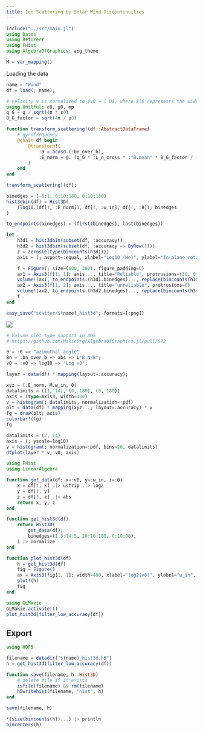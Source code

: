 ```yaml
---
title: Ion Scattering by Solar Wind Discontinuities
---
```


```julia
include("../src/main.jl")
using Dates
using Beforerr
using FHist
using AlgebraOfGraphics: aog_theme

M = var_mapping()
```

Loading the data

```julia
name = "Wind"
df = load(; name);
```

```julia
# velocity v is normalized to $v0 = l Ω$, where $l$ represents the width of the RD and $Ω = q B/(mpc)$ is the cyclotron frequency.
using Unitful: ε0, μ0, mp
q_G = q / sqrt(4π * ε0)
B_G_factor = sqrt(4π / μ0)

function transform_scattering!(df::AbstractDataFrame)
    # gyrofrequency
    @chain df begin
        @transform!(
            :θ = acosd.(:bn_over_b),
            :E_norm = @. (q_G * :L_n_cross * :"B.mean" * B_G_factor / (mp * c^2)) |> NoUnits
        )
    end
end

transform_scattering!(df);
```

```julia
binedges = (-6:1, 0:10:180, 0:10:180)
hist3dbin(df) = Hist3D(
    (log10.(df[!, :E_norm]), df[!, :ω_in], df[!, :θ]); binedges
)

to_endpoints(binedges) = (first(binedges), last(binedges))

let
    h3d1 = hist3dbin(subset(df, :accuracy))
    h3d2 = hist3dbin(subset(df, :accuracy => ByRow(!)))
    z = zeros(eltype(bincounts(h3d1)))
    axis = (; aspect=:equal, xlabel="Log10 (He)", ylabel="In-plane rotation angle", zlabel="Azimuthal angle")

    f = Figure(; size=(600, 300), figure_padding=0)
    ax1 = Axis3(f[1, 1]; axis..., title="Reliable", protrusions=(30, 0, 60, 30))
    volume!(ax1, to_endpoints.(h3d1.binedges)..., replace(bincounts(h3d1), z => NaN))
    ax2 = Axis3(f[1, 2]; axis..., title="unreliable", protrusions=0)
    volume!(ax2, to_endpoints.(h3d2.binedges)..., replace(bincounts(h3d2), z => NaN))
    f
end

easy_save("scatter/$(name)_hist3d"; formats=[:png])
```

![](../figures/scatter/wind_hist3d.png)


```julia
# Volume plot type support in AOG
# https://github.com/MakieOrg/AlgebraOfGraphics.jl/pull/572

θ = :θ => "azimuthal angle"
Bn = :bn_over_b => abs => L"B_N/B";
v0 = :v0 => log10 => "Log v0";

layer = data(df) * mapping(layout=:accuracy);

xyz = (:E_norm, M.ω_in, θ)
datalimits = ((1, 14), (0, 180), (0, 180))
axis = (type=Axis3, width=400)
v = histogram(; datalimits, normalization=:pdf)
plt = data(df) * mapping(xyz...; layout=:accuracy) * v
fg = draw(plt; axis)
colorbar!(fg)
fg
```


```julia
datalimits = (2, 14)
axis = (; yscale=log10)
v = histogram(; normalization=:pdf, bins=20, datalimits)
dfplot(layer * v, v0; axis)
```

```julia
using FHist
using LinearAlgebra

function get_data(df; x=:v0, y=:ω_in, z=:θ)
    x = df[!, x] .|> ustrip .|> log2
    y = df[!, y]
    z = df[!, z] .|> abs
    return x, y, z
end

function get_hist3d(df)
    return Hist3D(
        get_data(df);
        binedges=(1.5:14.5, 20:10:180, 0:10:90),
    ) |> normalize
end

function plot_hist3d(df)
    h = get_hist3d(df)
    fig = Figure()
    ax = Axis3(fig[1, 1]; width=400, xlabel="log2(v0)", ylabel="ω_in", zlabel="θ")
    plot!(h)
    fig
end

using GLMakie
GLMakie.activate!()
plot_hist3d(filter_low_accuracy(df))
```

## Export

```julia
using HDF5

filename = datadir("$(name)_hist3d.h5")
h = get_hist3d(filter_low_accuracy(df))

function save(filename, h::Hist3D)
    # delete file if it exists
    isfile(filename) && rm(filename)
    h5writehist(filename, "hist", h)
end

save(filename, h)
```

```julia
*(size(bincounts(h))...) |> println
bincenters(h)
```
